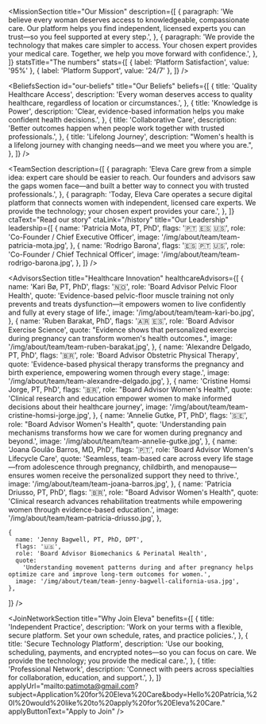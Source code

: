 

<HeadlineSection
  id="transforming-women-healthcare"
  headingLevel="h1"
  title="Transforming women's health with compassion and proven care"
  description="We're here to make it easier to find the right help, at the right moment. Eleva Care connects you with licensed care experts through a secure, trusted technology platform."
/>

<MissionSection
  title="Our Mission"
  description={[
    {
      paragraph:
        'We believe every woman deserves access to knowledgeable, compassionate care. Our platform helps you find independent, licensed experts you can trust—so you feel supported at every step.',
    },
    {
      paragraph:
        'We provide the technology that makes care simpler to access. Your chosen expert provides your medical care. Together, we help you move forward with confidence.',
    },
  ]}
  statsTitle="The numbers"
  stats={[
    { label: 'Platform Satisfaction', value: '95%' },
    { label: 'Platform Support', value: '24/7' },
  ]}
/>

<HeadlineSection
  id="our-vision"
  label="Our Vision"
  title="Bridging science and care—so support feels personal"
  description="We bring trusted expertise closer to you—making specialized care easier to access across every life stage."
/>

<BeliefsSection
  id="our-beliefs"
  title="Our Beliefs"
  beliefs={[
    {
      title: 'Quality Healthcare Access',
      description:
        'Every woman deserves access to quality healthcare, regardless of location or circumstances.',
    },
    {
      title: 'Knowledge is Power',
      description: 'Clear, evidence-based information helps you make confident health decisions.',
    },
    {
      title: 'Collaborative Care',
      description: 'Better outcomes happen when people work together with trusted professionals.',
    },
    {
      title: 'Lifelong Journey',
      description:
        "Women's health is a lifelong journey with changing needs—and we meet you where you are.",
    },
  ]}
/>

<HeadlineSection
  id="our-team"
  label="Meet our team"
  title="Led by healthcare innovators and compassionate experts"
  description="Our team brings together women’s health, technology, and patient care—to help you feel supported, informed, and cared for."
/>

<TeamSection
  description={[
    {
      paragraph:
        'Eleva Care grew from a simple idea: expert care should be easier to reach. Our founders and advisors saw the gaps women face—and built a better way to connect you with trusted professionals.',
    },
    {
      paragraph:
        'Today, Eleva Care operates a secure digital platform that connects women with independent, licensed care experts. We provide the technology; your chosen expert provides your care.',
    },
  ]}
  ctaText="Read our story"
  ctaLink="/history"
  title="Our Leadership"
  leadership={[
    {
      name: 'Patricia Mota, PT, PhD',
      flags: '🇵🇹 🇪🇸 🇺🇸',
      role: 'Co-Founder / Chief Executive Officer',
      image: '/img/about/team/team-patricia-mota.jpg',
    },
    {
      name: 'Rodrigo Barona',
      flags: '🇪🇸 🇵🇹 🇺🇸',
      role: 'Co-Founder / Chief Technical Officer',
      image: '/img/about/team/team-rodrigo-barona.jpg',
    },
  ]}
/>

<HeadlineSection
  id="board-of-advisors"
  label="Guided by industry experts"
  title="Board of Advisors"
  description="Our advisory board brings together leaders in women’s health, innovation, and clinical research."
/>

<AdvisorsSection
  title="Healthcare Innovation"
  healthcareAdvisors={[
    {
      name: 'Kari Bø, PT, PhD',
      flags: '🇳🇴',
      role: 'Board Advisor Pelvic Floor Health',
      quote:
        'Evidence-based pelvic-floor muscle training not only prevents and treats dysfunction—it empowers women to live confidently and fully at every stage of life.',
      image: '/img/about/team/team-kari-bo.jpg',
    },
        {
      name: 'Ruben Barakat, PhD',
      flags: '🇦🇷 🇪🇸',
      role: 'Board Advisor Exercise Science',
      quote:
        "Evidence shows that personalized exercise during pregnancy can transform women's health outcomes.",
      image: '/img/about/team/team-ruben-barakat.jpg',
    },
        {
      name: 'Alexandre Delgado, PT, PhD',
      flags: '🇧🇷',
      role: 'Board Advisor Obstetric Physical Therapy',
      quote:
        'Evidence-based physical therapy transforms the pregnancy and birth experience, empowering women through every stage.',
      image: '/img/about/team/team-alexandre-delgado.jpg',
    },
    {
      name: 'Cristine Homsi Jorge, PT, PhD',
      flags: '🇧🇷',
      role: "Board Advisor Women's Health",
      quote:
        'Clinical research and education empower women to make informed decisions about their healthcare journey',
      image: '/img/about/team/team-cristine-homsi-jorge.jpg',
    },
 {
      name: 'Annelie Gutke, PT, PhD',
      flags: '🇸🇪',
      role: "Board Advisor Women's Health",
      quote:
        'Understanding pain mechanisms transforms how we care for women during pregnancy and beyond.',
      image: '/img/about/team/team-annelie-gutke.jpg',
    },
       {
      name: 'Joana Goulão Barros, MD, PhD',
      flags: '🇵🇹',
      role: 'Board Advisor Women\'s Lifecycle Care',
      quote:
        'Seamless, team-based care across every life stage—from adolescence through pregnancy, childbirth, and menopause—ensures women receive the personalized support they need to thrive.',
      image: '/img/about/team/team-joana-barros.jpg',
    },
    {
      name: 'Patricia Driusso, PT, PhD',
      flags: '🇧🇷',
      role: "Board Advisor Women's Health",
      quote:
        'Clinical research advances rehabilitation treatments while empowering women through evidence-based education.',
      image: '/img/about/team/team-patricia-driusso.jpg',
    },

    {
      name: 'Jenny Bagwell, PT, PhD, DPT',
      flags: '🇺🇸',
      role: 'Board Advisor Biomechanics & Perinatal Health',
      quote:
        'Understanding movement patterns during and after pregnancy helps optimize care and improve long-term outcomes for women.',
      image: '/img/about/team/team-jenny-bagwell-california-usa.jpg',
    },

]}
/>

<HeadlineSection
  id="join-our-network"
  label="Join our network"
  title="Transform women's healthcare with us"
  description="Join a community of dedicated care professionals making quality care accessible to women everywhere."
/>

<JoinNetworkSection
  title="Why Join Eleva"
  benefits={[
    {
      title: 'Independent Practice',
      description:
        'Work on your terms with a flexible, secure platform. Set your own schedule, rates, and practice policies.',
    },
    {
      title: 'Secure Technology Platform',
      description:
        'Use our booking, scheduling, payments, and encrypted notes—so you can focus on care. We provide the technology; you provide the medical care.',
    },
    {
      title: 'Professional Network',
      description:
        'Connect with peers across specialties for collaboration, education, and support.',
    },
  ]}
  applyUrl="mailto:patimota@gmail.com?subject=Application%20for%20Eleva%20Care&body=Hello%20Patrícia,%20I%20would%20like%20to%20apply%20for%20Eleva%20Care."
  applyButtonText="Apply to Join"
/>
